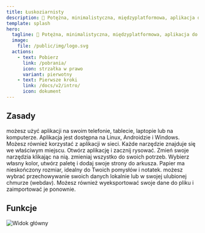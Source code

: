 ```yaml
---
title: Łuskoziarnisty
description: 🎨 Potężna, minimalistyczna, międzyplatformowa, aplikacja do pisania opensource 🎨
template: splash
hero:
  tagline: 🎨 Potężna, minimalistyczna, międzyplatformowa, aplikacja do pisania opensource 🎨
  image:
    file: /public/img/logo.svg
  actions:
    - text: Pobierz
      link: /pobrania/
      icon: strzałka w prawo
      variant: pierwotny
    - text: Pierwsze kroki
      link: /docs/v2/intro/
      icon: dokument
---
```



## Zasady

<CardGrid stagger>
	<Card title="Cross platform" icon="laptop">
		możesz użyć aplikacji na swoim telefonie, tablecie, laptopie lub na komputerze. Aplikacja jest dostępna na Linux, Androidzie i Windows. Możesz również korzystać z aplikacji w sieci.
	</Card>
	<Card title="Simple and intuitive" icon="puzzle">
		Każde narzędzie znajduje się we właściwym miejscu. Otwórz aplikację i zacznij rysować. Zmień swoje narzędzia klikając na nią.
	</Card>
	<Card title="Customizable" icon="pencil">
		zmieniaj wszystko do swoich potrzeb. Wybierz własny kolor, utwórz paletę i dodaj swoje strony do arkusza. Papier ma nieskończony rozmiar, idealny do Twoich pomysłów i notatek.
	</Card>
	<Card title="Choose where your data is stored" icon="open-book">
		możesz wybrać przechowywanie swoich danych lokalnie lub w swojej ulubionej chmurze (webdav). Możesz również wyeksportować swoje dane do pliku i zaimportować je ponownie.
	</Card>
</CardGrid>

## Funkcje

![Widok główny](@assets/img/main.png)

<CardGrid stagger>
	<Card title="Let your ideas flow on an infinite canvas">
	</Card>
	<Card title="Use your pen, markdown or rich text to let your ideas flow">
	</Card>
	<Card title="Load PDF, SVG, PNG and more files into your notes or take pictures from the camera">
	</Card>
	<Card title="Structure your notes by adding areas and waypoints or use multiple pages">
	</Card>
</CardGrid>

<LinkCard title="Download today" href="/downloads/" />
